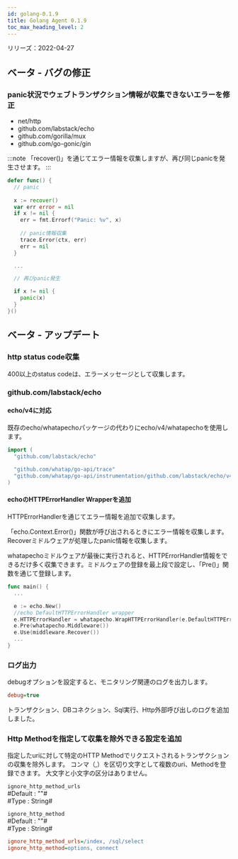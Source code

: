 ```yaml
---
id: golang-0.1.9
title: Golang Agent 0.1.9
toc_max_heading_level: 2
---
```



リリーズ：2022-04-27

## ベータ - バグの修正

### panic状況でウェブトランザクション情報が収集できないエラーを修正

-   net/http
-   github.com/labstack/echo
-   github.com/gorilla/mux
-   github.com/go-gonic/gin

:::note
「recover()」を通じてエラー情報を収集しますが、再び同じpanicを発生させます。 
:::

```go title='Golang'
defer func() {
  // panic 
  
  x := recover()
  var err error = nil
  if x != nil {
    err = fmt.Errorf("Panic: %v", x)
    
    // panic情報収集
    trace.Error(ctx, err)
    err = nil
  }

  ...

  // 再びpanic発生

  if x != nil {
    panic(x)
  }
}()
```

## ベータ - アップデート

### http status code収集

400以上のstatus codeは、エラーメッセージとして収集します。

### github.com/labstack/echo

#### echo/v4に対応

既存のecho/whatapechoパッケージの代わりにecho/v4/whatapechoを使用します。 

```go title='Golang'
import (
  "github.com/labstack/echo"
  
  "github.com/whatap/go-api/trace"
  "github.com/whatap/go-api/instrumentation/github.com/labstack/echo/v4/whatapecho"
)
```

#### echoのHTTPErrorHandler Wrapperを追加

HTTPErrorHandlerを通じてエラー情報を追加で収集します。

「echo.Context.Error()」関数が呼び出されるときにエラー情報を収集します。Recoverミドルウェアが処理したpanic情報を収集します。 

whatapechoミドルウェアが最後に実行されると、HTTPErrorHandler情報をできるだけ多く収集できます。ミドルウェアの登録を最上段で設定し、「Pre()」関数を通じて登録します。

```go title='Golang'
func main() {
  ...

  e := echo.New()
  //echo DefaultHTTPErrorHandler wrapper
  e.HTTPErrorHandler = whatapecho.WrapHTTPErrorHandler(e.DefaultHTTPErrorHandler)
  e.Pre(whatapecho.Middleware())
  e.Use(middleware.Recover())
  ...
}
```

### ログ出力

debugオプションを設定すると、モニタリング関連のログを出力します。

```ini
debug=true
```

トランザクション、DBコネクション、Sql実行、Http外部呼び出しのログを追加しました。 

### Http Methodを指定して収集を除外できる設定を追加

指定したuriに対して特定のHTTP Methodでリクエストされるトランザクションの収集を除外します。 コンマ（,）を区切り文字として複数のuri、Methodを登録できます。 大文字と小文字の区分はありません。

`ignore_http_method_urls`\
#Default : ""#\
#Type : String#

`ignore_http_method`\
#Default : ""#\
#Type : String#

```ini
ignore_http_method_urls=/index, /sql/select
ignore_http_method=options, connect
```
